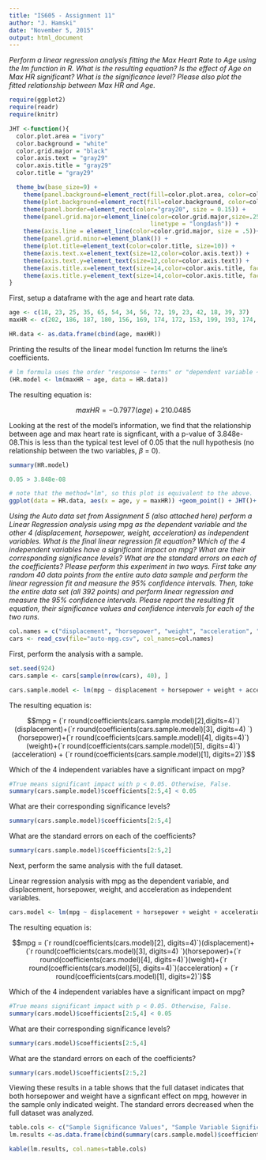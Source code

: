 ```yaml
---
title: "IS605 - Assignment 11"
author: "J. Hamski"
date: "November 5, 2015"
output: html_document
---
```



*Perform a linear regression analysis fitting the Max Heart Rate to Age using the lm function in R. What is the resulting equation? Is the effect of Age on Max HR significant? What is the significance level? Please also plot the fitted relationship between Max HR and Age.*
```r
require(ggplot2)
require(readr)
require(knitr)
```

```r
JHT <-function(){
  color.plot.area = "ivory"
  color.background = "white"
  color.grid.major = "black"
  color.axis.text = "gray29"
  color.axis.title = "gray29"
  color.title = "gray29"

  theme_bw(base_size=9) +
    theme(panel.background=element_rect(fill=color.plot.area, color=color.plot.area)) +
    theme(plot.background=element_rect(fill=color.background, color=color.background)) +
    theme(panel.border=element_rect(color="gray20", size = 0.15)) +
    theme(panel.grid.major=element_line(color=color.grid.major,size=.25, 
                                        linetype = "longdash")) + 
    theme(axis.line = element_line(color=color.grid.major, size = .5))+
    theme(panel.grid.minor=element_blank()) +
    theme(plot.title=element_text(color=color.title, size=10)) +
    theme(axis.text.x=element_text(size=12,color=color.axis.text)) +
    theme(axis.text.y=element_text(size=12,color=color.axis.text)) +
    theme(axis.title.x=element_text(size=14,color=color.axis.title, face = "bold")) +
    theme(axis.title.y=element_text(size=14,color=color.axis.title, face = "bold")) 
}
```

First, setup a dataframe with the age and heart rate data. 
```r
age <- c(18, 23, 25, 35, 65, 54, 34, 56, 72, 19, 23, 42, 18, 39, 37)
maxHR <- c(202, 186, 187, 180, 156, 169, 174, 172, 153, 199, 193, 174, 198, 183, 178)

HR.data <- as.data.frame(cbind(age, maxHR))
```

Printing the results of the linear model function lm returns the line's coefficients. 
```r
# lm formula uses the order "response ~ terms" or "dependent variable ~ independent variable"
(HR.model <- lm(maxHR ~ age, data = HR.data))
```

The resulting equation is:  

$$ maxHR = -0.7977(age)+210.0485   $$  

Looking at the rest of the model's information, we find that the relationship between age and max heart rate is signficant, with a p-value of 3.848e-08.This is less than the typical test level of 0.05 that the null hypothesis (no relationship between the two variables, $\beta$ = 0).
```r
summary(HR.model)

0.05 > 3.848e-08
```


```r
# note that the method="lm", so this plot is equivalent to the above. 
ggplot(data = HR.data, aes(x = age, y = maxHR)) +geom_point() + JHT()+ geom_smooth(method="lm", color="red", linetype=2) + geom_rug() + ggtitle("Scatterplot")
```

*Using the Auto data set from Assignment 5 (also attached here) perform a Linear Regression analysis using mpg as the dependent variable and the other 4 (displacement, horsepower, weight, acceleration) as independent variables. What is the final linear regression fit equation? Which of the 4 independent variables have a significant impact on mpg? What are their corresponding significance levels? What are the standard errors on each of the coefficients? Please perform this experiment in two ways. First take any random 40 data points from the entire auto data sample and perform the linear regression fit and measure the 95% confidence intervals. Then, take the entire data set (all 392 points) and perform linear regression and measure the 95% confidence intervals. Please report the resulting fit equation, their significance values and confidence intervals for each of the two runs.*

```r
col.names = c("displacement", "horsepower", "weight", "acceleration", "mpg")
cars <- read_csv(file="auto-mpg.csv", col_names=col.names)
```

First, perform the analysis with a sample. 
```r
set.seed(924)
cars.sample <- cars[sample(nrow(cars), 40), ]

cars.sample.model <- lm(mpg ~ displacement + horsepower + weight + acceleration, data = cars.sample)
```
The resulting equation is:  

$$mpg = (`r round(coefficients(cars.sample.model)[2],digits=4)`)(displacement)+(`r round(coefficients(cars.sample.model)[3], digits=4) `)(horsepower)+(`r round(coefficients(cars.sample.model)[4], digits=4)`)(weight)+(`r round(coefficients(cars.sample.model)[5], digits=4)`)(acceleration) + (`r round(coefficients(cars.sample.model)[1], digits=2)`)$$

Which of the 4 independent variables have a significant impact on mpg? 
```r
#True means significant impact with p < 0.05. Otherwise, False.
summary(cars.sample.model)$coefficients[2:5,4] < 0.05
```
What are their corresponding significance levels?
```r
summary(cars.sample.model)$coefficients[2:5,4]
```
What are the standard errors on each of the coefficients? 
```r
summary(cars.sample.model)$coefficients[2:5,2]
```

Next, perform the same analysis with the full dataset. 

Linear regression analysis with mpg as the dependent variable, and displacement, horsepower, weight, and acceleration as independent variables. 
```r
cars.model <- lm(mpg ~ displacement + horsepower + weight + acceleration, data = cars)
```
The resulting equation is:  

$$mpg = (`r round(coefficients(cars.model)[2], digits=4)`)(displacement)+(`r round(coefficients(cars.model)[3], digits=4) `)(horsepower)+(`r round(coefficients(cars.model)[4], digits=4)`)(weight)+(`r round(coefficients(cars.model)[5], digits=4)`)(acceleration) + (`r round(coefficients(cars.model)[1], digits=2)`)$$  

Which of the 4 independent variables have a significant impact on mpg? 
```r
#True means significant impact with p < 0.05. Otherwise, False.
summary(cars.model)$coefficients[2:5,4] < 0.05
```
What are their corresponding significance levels?
```r
summary(cars.model)$coefficients[2:5,4]
```
What are the standard errors on each of the coefficients? 
```r
summary(cars.model)$coefficients[2:5,2]
```

Viewing these results in a table shows that the full dataset indicates that both horsepower and weight have a signficant effect on mpg, however in the sample only indicated weight. The standard errors decreased when the full dataset was analyzed. 
```r
table.cols <- c("Sample Significance Values", "Sample Variable Significance", "Sample Standard Errors", "Full Dataset Significance Values", "Full Dataset Variable Signficance", "Full Dataset Standard Errors")
lm.results <-as.data.frame(cbind(summary(cars.sample.model)$coefficients[2:5,4], summary(cars.sample.model)$coefficients[2:5,4] < 0.05, summary(cars.sample.model)$coefficients[2:5,2], summary(cars.model)$coefficients[2:5,4], summary(cars.model)$coefficients[2:5,4] < 0.05, summary(cars.model)$coefficients[2:5,2]))

kable(lm.results, col.names=table.cols)
```

